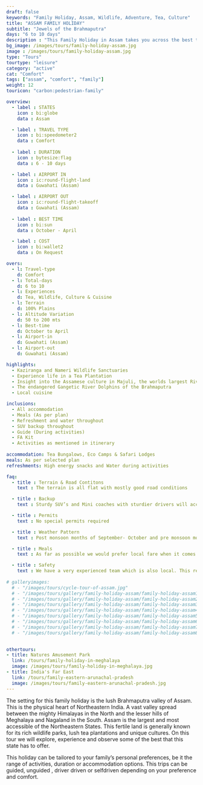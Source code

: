 ```yaml
---
draft: false
keywords: "Family Holiday, Assam, Wildlife, Adventure, Tea, Culture"
title: "ASSAM FAMILY HOLIDAY"
subtitle: "Jewels of the Brahmaputra"
days: "6 to 10 days"
description : "This Family Holiday in Assam takes you across the best that the state has to offer. Wildlife, Adventure, Tea, Culture and more."
bg_image: /images/tours/family-holiday-assam.jpg
image : /images/tours/family-holiday-assam.jpg
type: "Tours" 
tourtype: "leisure"
category: "active"
cat: "Comfort"
tags: ["assam", "comfort", "family"]
weight: 12
touricon: "carbon:pedestrian-family"

overview:
  - label : STATES
    icon : bi:globe
    data : Assam

  - label : TRAVEL TYPE
    icon : bi:speedometer2
    data : Comfort
    
  - label : DURATION
    icon : bytesize:flag
    data : 6 - 10 days

  - label : AIRPORT IN
    icon : ic:round-flight-land
    data : Guwahati (Assam)

  - label : AIRPORT OUT
    icon : ic:round-flight-takeoff
    data : Guwahati (Assam)
    
  - label : BEST TIME
    icon : bi:sun
    data : October - April

  - label : COST
    icon : bi:wallet2
    data : On Request

overs:
  - l: Travel-type 
    d: Comfort
  - l: Total-days 
    d: 6 to 10
  - l: Experiences 
    d: Tea, Wildlife, Culture & Cuisine
  - l: Terrain 
    d: 100% Plains
  - l: Altitude Variation 
    d: 50 to 200 mts
  - l: Best-time 
    d: October to April
  - l: Airport-in 
    d: Guwahati (Assam)
  - l: Airport-out 
    d: Guwahati (Assam)  

highlights:
  - Kaziranga and Nameri Wildlife Sanctuaries
  - Experience life in a Tea Plantation
  - Insight into the Assamese culture in Majuli, the worlds largest River Island
  - The endangered Gangetic River Dolphins of the Brahmaputra
  - Local cuisine

inclusions:
  - All accommodation
  - Meals (As per plan)
  - Refreshment and water throughout
  - SUV backup throughout
  - Guide (During activities)
  - FA Kit
  - Activities as mentioned in itinerary
  
accommodation: Tea Bungalows, Eco Camps & Safari Lodges
meals: As per selected plan
refreshments: High energy snacks and Water during activities 

faq:
  - title : Terrain & Road Contitons 
    text : The terrain is all flat with mostly good road conditions

  - title : Backup
    text : Sturdy SUV’s and Mini coaches with sturdier drivers will accompany you on every trip.  These vehicles are along right from your airport pick up to your drop back to the airport.

  - title : Permits 
    text : No special permits required

  - title : Weather Pattern 
    text : Post monsoon months of September- October and pre monsoon months of March-April are very pleasant with blue skies and a fair days. Peak winters are from November to February with the mercury coming down below 18 C, in the evenings, however the days are still favourable for cycling.

  - title : Meals 
    text : As far as possible we would prefer local fare when it comes to meals, however we understand the need for comfort food when multiple days of intense exertion is required. Nutritious and palatable foot is always freshly cooked with fresh local ingredients. We provide potable packaged water which we carry in large 20lt cans so as keep plastic to the minimum. Reusable water bottles are provided at the onset of each journey.

  - title : Safety 
    text : We have a very experienced team which is also local. This reflects in the overall safety of our tours. Rest assured your guides know where extra attention is required and when. All our routes are well known to us, we know where the nearest medical facilities are, we know whom to contact if in case of an emergency, we know all the alternate routes in case of road blockages. We have CASEVAC protocols in place to streamline the process in case of emergencies. You can rest easy knowing that in the outdoors in general and this region in particular you are in safe hands with us.
 
# galleryimages:
  # - "/images/tours/cycle-tour-of-assam.jpg"
  # - "/images/tours/gallery/family-holiday-assam/family-holiday-assam1.jpg"
  # - "/images/tours/gallery/family-holiday-assam/family-holiday-assam2.jpg"
  # - "/images/tours/gallery/family-holiday-assam/family-holiday-assam3.jpg"
  # - "/images/tours/gallery/family-holiday-assam/family-holiday-assam4.jpg"
  # - "/images/tours/gallery/family-holiday-assam/family-holiday-assam5.jpg"
  # - "/images/tours/gallery/family-holiday-assam/family-holiday-assam6.jpg"
  # - "/images/tours/gallery/family-holiday-assam/family-holiday-assam7.jpg"
  # - "/images/tours/gallery/family-holiday-assam/family-holiday-assam8.jpg"
  

othertours:
- title: Natures Amusement Park 
  link: /tours/family-holiday-in-meghalaya
  image: /images/tours/family-holiday-in-meghalaya.jpg
- title: India's Far East 
  link: /tours/family-eastern-arunachal-pradesh
  image: /images/tours/family-eastern-arunachal-pradesh.jpg
---
```


The setting for this family holiday is the lush Brahmaputra valley of Assam. This is the physical heart of Northeastern India. A vast valley spread between the mighty Himalayas in the North and the lesser hills of Meghalaya and Nagaland in the South. Assam is the largest and most accessible of the Northeastern States. This fertile land is generally known for its rich wildlife parks, lush tea plantations and unique cultures. On this tour we will explore, experience and observe some of the best that this state has to offer.

This  holiday can be tailored to your family’s personal preferences, be it the range of activities, duration or accommodation options. This trips can be guided, unguided , driver driven or selfdriven depending on your preference and comfort.